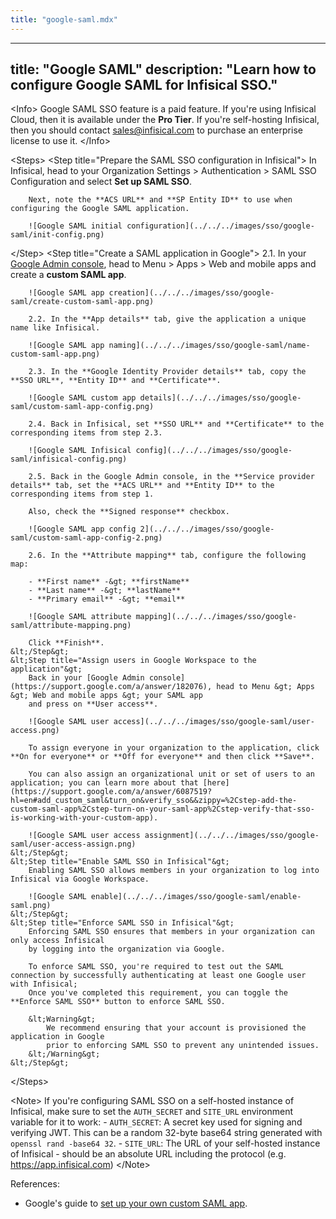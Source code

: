 ```yaml
---
title: "google-saml.mdx"
---
```


---
title: "Google SAML"
description: "Learn how to configure Google SAML for Infisical SSO."
---

&lt;Info&gt;
  Google SAML SSO feature is a paid feature. If you're using Infisical Cloud,
  then it is available under the **Pro Tier**. If you're self-hosting Infisical,
  then you should contact sales@infisical.com to purchase an enterprise license
  to use it.
&lt;/Info&gt;

&lt;Steps&gt;
   &lt;Step title="Prepare the SAML SSO configuration in Infisical"&gt;
        In Infisical, head to your Organization Settings &gt; Authentication &gt; SAML SSO Configuration and select **Set up SAML SSO**.

        Next, note the **ACS URL** and **SP Entity ID** to use when configuring the Google SAML application.

        ![Google SAML initial configuration](../../../images/sso/google-saml/init-config.png)

   &lt;/Step&gt;
   &lt;Step title="Create a SAML application in Google"&gt;
        2.1. In your [Google Admin console](https://support.google.com/a/answer/182076), head to Menu &gt; Apps &gt; Web and mobile apps and
        create a **custom SAML app**.
        
        ![Google SAML app creation](../../../images/sso/google-saml/create-custom-saml-app.png)
        
        2.2. In the **App details** tab, give the application a unique name like Infisical.
        
        ![Google SAML app naming](../../../images/sso/google-saml/name-custom-saml-app.png)
        
        2.3. In the **Google Identity Provider details** tab, copy the **SSO URL**, **Entity ID** and **Certificate**.
        
        ![Google SAML custom app details](../../../images/sso/google-saml/custom-saml-app-config.png)
        
        2.4. Back in Infisical, set **SSO URL** and **Certificate** to the corresponding items from step 2.3.
        
        ![Google SAML Infisical config](../../../images/sso/google-saml/infisical-config.png)
        
        2.5. Back in the Google Admin console, in the **Service provider details** tab, set the **ACS URL** and **Entity ID** to the corresponding items from step 1.

        Also, check the **Signed response** checkbox.

        ![Google SAML app config 2](../../../images/sso/google-saml/custom-saml-app-config-2.png)

        2.6. In the **Attribute mapping** tab, configure the following map:

        - **First name** -&gt; **firstName**
        - **Last name** -&gt; **lastName**
        - **Primary email** -&gt; **email**

        ![Google SAML attribute mapping](../../../images/sso/google-saml/attribute-mapping.png)

        Click **Finish**.
    &lt;/Step&gt;
    &lt;Step title="Assign users in Google Workspace to the application"&gt;
        Back in your [Google Admin console](https://support.google.com/a/answer/182076), head to Menu &gt; Apps &gt; Web and mobile apps &gt; your SAML app
        and press on **User access**.

        ![Google SAML user access](../../../images/sso/google-saml/user-access.png)

        To assign everyone in your organization to the application, click **On for everyone** or **Off for everyone** and then click **Save**.

        You can also assign an organizational unit or set of users to an application; you can learn more about that [here](https://support.google.com/a/answer/6087519?hl=en#add_custom_saml&turn_on&verify_sso&&zippy=%2Cstep-add-the-custom-saml-app%2Cstep-turn-on-your-saml-app%2Cstep-verify-that-sso-is-working-with-your-custom-app).

        ![Google SAML user access assignment](../../../images/sso/google-saml/user-access-assign.png)
    &lt;/Step&gt;
    &lt;Step title="Enable SAML SSO in Infisical"&gt;
        Enabling SAML SSO allows members in your organization to log into Infisical via Google Workspace.

        ![Google SAML enable](../../../images/sso/google-saml/enable-saml.png)
    &lt;/Step&gt;
    &lt;Step title="Enforce SAML SSO in Infisical"&gt;
        Enforcing SAML SSO ensures that members in your organization can only access Infisical
        by logging into the organization via Google.

        To enforce SAML SSO, you're required to test out the SAML connection by successfully authenticating at least one Google user with Infisical;
        Once you've completed this requirement, you can toggle the **Enforce SAML SSO** button to enforce SAML SSO.

        &lt;Warning&gt;
            We recommend ensuring that your account is provisioned the application in Google
            prior to enforcing SAML SSO to prevent any unintended issues.
        &lt;/Warning&gt;
    &lt;/Step&gt;

&lt;/Steps&gt;

&lt;Note&gt;
  If you're configuring SAML SSO on a self-hosted instance of Infisical, make
  sure to set the `AUTH_SECRET` and `SITE_URL` environment variable for it to
  work: - `AUTH_SECRET`: A secret key used for signing and verifying JWT. This
  can be a random 32-byte base64 string generated with `openssl rand -base64
  32`. - `SITE_URL`: The URL of your self-hosted instance of Infisical - should
  be an absolute URL including the protocol (e.g. https://app.infisical.com)
&lt;/Note&gt;

References:

- Google's guide to [set up your own custom SAML app](https://support.google.com/a/answer/6087519?hl=en#add_custom_saml&turn_on&verify_sso&&zippy=%2Cstep-add-the-custom-saml-app%2Cstep-turn-on-your-saml-app%2Cstep-verify-that-sso-is-working-with-your-custom-app).
